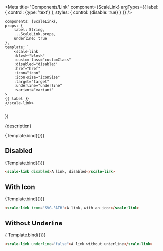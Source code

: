 
<Meta
    title="Components/Link"
    component={ScaleLink}
    argTypes={{
        label: {
            control: {type: 'text'}
        },
        styles: {
            control: {disable: true}
        }
    }}
/>

    components: {ScaleLink},
    props: {
        label: String,
        ...ScaleLink.props,
        underline: true
    },
    template: `
        <scale-link
        :block="block"
        :custom-lass="customClass"
        :disabled="disabled"
        :href="href"
        :icon="icon"
        :icon-size="iconSize"
        :target="target"
        :underline="underline"
        :variant="variant"
    >
    {{ label }}
    </scale-link>
    `
})

<Description>{description}</Description>

<Preview withSource="none">
    <Story
        name="Standard"
        args={{
            label: 'A link'
        }}>
        {Template.bind({})}
    </Story>
</Preview>

<Props story="Standard"/>

## Disabled

<Preview withSource="none">
    <Story
        name="Disabled"
        args={{
            label: 'A link, disabled',
            disabled: true
        }}
    >
    {Template.bind({})}
    </Story>
</Preview>

```html
<scale-link disabled>A link, disabled</scale-link>
```


## With Icon

<Preview withSource="none">
    <Story
        name="With Icon"
        args={{
            label: 'A link, with an icon',
            icon: ICON
        }}>
        {Template.bind({})}
    </Story>
</Preview>

```html
<scale-link icon="SVG-PATH">A link, with an icon</scale-link>
```

## Without Underline

<Preview withSource="none">
    <Story
        name="Without Underline"
        args={{
            label: 'A link without underline',
            underline: false
        }}>
        { Template.bind({})}
    </Story>
</Preview>

```html
<scale-link underline="false">A link without underline</scale-link>
```
